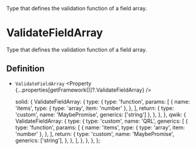 
<Title>ValidateFieldArray</Title>
<Description>
  Type that defines the validation function of a field array.
</Description>

# ValidateFieldArray

Type that defines the validation function of a field array.

## Definition

- `ValidateFieldArray` <Property {...properties[getFramework()]?.ValidateFieldArray} />

  solid: {
    ValidateFieldArray: {
      type: {
        type: 'function',
        params: [
          {
            name: 'items',
            type: { type: 'array', item: 'number' },
          },
        ],
        return: { type: 'custom', name: 'MaybePromise', generics: ['string'] },
      },
    },
  },
  qwik: {
    ValidateFieldArray: {
      type: {
        type: 'custom',
        name: 'QRL',
        generics: [
          {
            type: 'function',
            params: [
              {
                name: 'items',
                type: { type: 'array', item: 'number' },
              },
            ],
            return: {
              type: 'custom',
              name: 'MaybePromise',
              generics: ['string'],
            },
          },
        ],
      },
    },
  },
};
